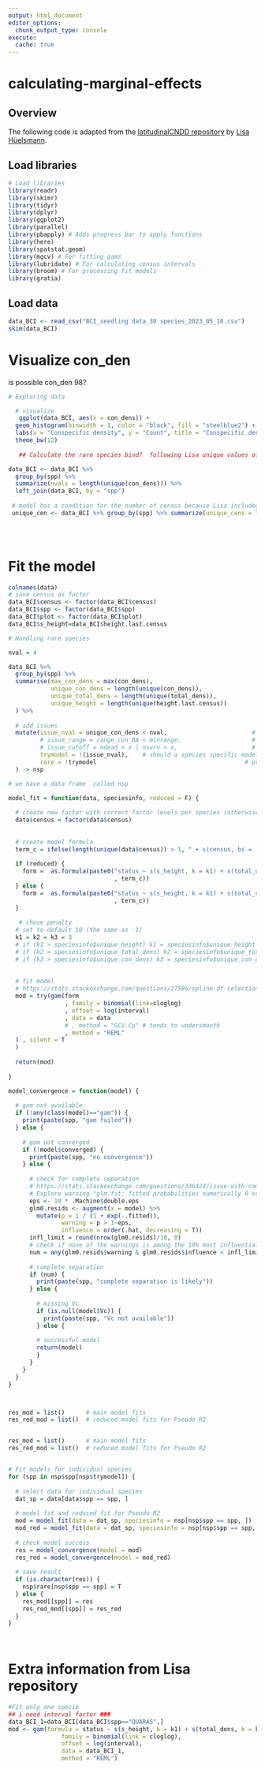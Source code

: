 ```yaml
---
output: html_document
editor_options: 
  chunk_output_type: console
execute: 
  cache: true
---
```


# calculating-marginal-effects

## Overview

::: callout-note
The following code is adapted from the [latitudinalCNDD repository](https://github.com/LisaHuelsmann/latitudinalCNDD/tree/main/code) by [Lisa Hüelsmann](https://demographicecology.com/).
:::

## Load libraries

```r

# Load libraries
library(readr)
library(skimr)
library(tidyr)
library(dplyr)
library(ggplot2)
library(parallel)
library(pbapply) # Adds progress bar to apply functions
library(here)
library(spatstat.geom)
library(mgcv) # For fitting gams
library(lubridate) # For calculating census intervals
library(broom) # For processing fit models
library(gratia)
```

## Load data

```r
data_BCI <- read_csv("BCI_seedling data_30 species_2023_05_18.csv")
skim(data_BCI)

```

# Visualize con_den
is possible con_den 98?
  
```r
  
# Exploring data 

  # visualize 
   ggplot(data_BCI, aes(x = con_dens)) +
  geom_histogram(binwidth = 1, color = "black", fill = "steelblue2") +
  labs(x = "Conspecific density", y = "Count", title = "Conspecific densities") + 
  theme_bw(12)
   
   ## Calculate the rare species bind?  following Lisa unique values of Con_Den with seems to be  > 4

data_BCI <- data_BCI %>% 
  group_by(spp) %>% 
  summarize(nvals = length(unique(con_dens))) %>% 
  left_join(data_BCI, by = "spp")
 
 # model has a condition for the number of census because Lisa included model even with one census but if more then census is a random factor
 unique_cen <- data_BCI %>% group_by(spp) %>% summarize(unique_cens = length(unique(census))) # our data has > 3 census
 

 
```

# Fit the model 

```r
colnames(data)
# save census as factor
data_BCI$census <- factor(data_BCI$census)
data_BCI$spp <- factor(data_BCI$spp)
data_BCI$plot <- factor(data_BCI$plot)
data_BCI$s_height=data_BCI$height.last.census

# Handling rare species

nval = 4  

data_BCI %>% 
  group_by(spp) %>% 
  summarise(max_con_dens = max(con_dens),
            unique_con_dens = length(unique(con_dens)),
            unique_total_dens = length(unique(total_dens)),
            unique_height = length(unique(height.last.census))
  ) %>% 
  
  # add issues
  mutate(issue_nval = unique_con_dens < nval,                        # less than nval unique values in conspecific densities
         # issue_range = range_con_BA < minrange,                    # range should at least be equal to minrange
         # issue_cutoff = ndead < x | nsurv < x,                     # ndead or nsurv below cutoff
         trymodel = !(issue_nval),    # should a species specific model be tried at all? | issue_range | issue_cutoff
         rare = !trymodel                                          # preliminary assignment of rare species
  ) -> nsp

# we have a data frame  called nsp

model_fit = function(data, speciesinfo, reduced = F) {
  
  # create new factor with correct factor levels per species (otherwise problem with margins)
  data$census = factor(data$census)
  
  
  # create model formula
  term_c = ifelse(length(unique(data$census)) > 1, " + s(census, bs = 're')", "") 
  
  if (reduced) {
    form =  as.formula(paste0("status ~ s(s_height, k = k1) + s(total_dens, k = k2)"
                              , term_c))
  } else {
    form =  as.formula(paste0("status ~ s(s_height, k = k1) + s(total_dens, k = k2)  + s(con_dens, k = k3)"
                              , term_c))
  }
  
   # chose penalty
  # set to default 10 (the same as -1)
  k1 = k2 = k3 = 3
  # if (k1 > speciesinfo$unique_height) k1 = speciesinfo$unique_height - 2
  # if (k2 > speciesinfo$unique_total_dens) k2 = speciesinfo$unique_total_dens - 2
  # if (k3 > speciesinfo$unique_con_dens) k3 = speciesinfo$unique_con_dens - 2
  
  
  # fit model
  # https://stats.stackexchange.com/questions/27586/spline-df-selection-in-a-general-additive-poisson-model-problem/71300#71300
  mod = try(gam(form
                , family = binomial(link=cloglog)
                , offset = log(interval)
                , data = data
                # , method = "GCV.Cp" # tends to undersmooth
                , method = "REML"
  ) , silent = T
  )
  
  return(mod)
  
}

model_convergence = function(model) {
  
  # gam not available
  if (!any(class(model)=="gam")) {
    print(paste(spp, "gam failed"))
  } else {
    
    # gam not converged
    if (!model$converged) {
      print(paste(spp, "no convergence"))
    } else {
      
      # check for complete separation
      # https://stats.stackexchange.com/questions/336424/issue-with-complete-separation-in-logistic-regression-in-r
      # Explore warning "glm.fit: fitted probabilities numerically 0 or 1 occurred"
      eps <- 10 * .Machine$double.eps
      glm0.resids <- augment(x = model) %>%
        mutate(p = 1 / (1 + exp(-.fitted)),
               warning = p > 1-eps,
               influence = order(.hat, decreasing = T))
      infl_limit = round(nrow(glm0.resids)/10, 0)
      # check if none of the warnings is among the 10% most influential observations, than it is okay..
      num = any(glm0.resids$warning & glm0.resids$influence < infl_limit)
      
      # complete separation
      if (num) {
        print(paste(spp, "complete separation is likely"))
      } else {
        
        # missing Vc
        if (is.null(model$Vc)) {
          print(paste(spp, "Vc not available"))
        } else {
        
        # successful model
        return(model)
        }
      }
    }
  }
}



res_mod = list()      # main model fits
res_red_mod = list()  # reduced model fits for Pseudo R2


res_mod = list()      # main model fits
res_red_mod = list()  # reduced model fits for Pseudo R2


# Fit models for individual species
for (spp in nsp$spp[nsp$trymodel]) {
  
  # select data for individual species
  dat_sp = data[data$spp == spp, ]
  
  # model fit and reduced fit for Pseudo R2
  mod = model_fit(data = dat_sp, speciesinfo = nsp[nsp$spp == spp, ])
  mod_red = model_fit(data = dat_sp, speciesinfo = nsp[nsp$spp == spp, ], reduced = T)
  
  # check model success
  res = model_convergence(model = mod)
  res_red = model_convergence(model = mod_red)
  
  # save result
  if (is.character(res)) {
    nsp$rare[nsp$spp == spp] = T  
  } else {
    res_mod[[spp]] = res
    res_red_mod[[spp]] = res_red
  }
}

 
```

# Extra information from Lisa repository
```r
#Fit only one specie
## i need interval factor ###
data_BCI_1=data_BCI[data_BCI$spp=="QUARAS",]
mod <- gam(formula = status ~ s(s_height, k = k1) + s(total_dens, k = k2) + s(con_dens, k = k3),
               family = binomial(link = cloglog),
               offset = log(interval),
               data = data_BCI_1,
               method = "REML")

```